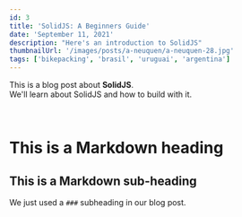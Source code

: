 ```yaml
---
id: 3
title: 'SolidJS: A Beginners Guide'
date: 'September 11, 2021'
description: "Here's an introduction to SolidJS"
thumbnailUrl: '/images/posts/a-neuquen/a-neuquen-28.jpg'
tags: ['bikepacking', 'brasil', 'uruguai', 'argentina']
---
```


This is a blog post about <strong>SolidJS</strong>. <br/>
We'll learn about SolidJS and how to build with it.

<br/>

# This is a Markdown heading
## This is a Markdown sub-heading
We just used a `###` subheading in our blog post.